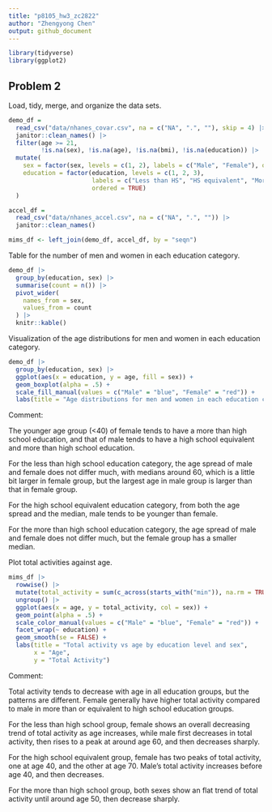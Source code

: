 ```yaml
---
title: "p8105_hw3_zc2822"
author: "Zhengyong Chen"
output: github_document
---
```


```r
library(tidyverse)
library(ggplot2)
```

## Problem 2

Load, tidy, merge, and organize the data sets. 

```r
demo_df = 
  read_csv("data/nhanes_covar.csv", na = c("NA", ".", ""), skip = 4) |> 
  janitor::clean_names() |> 
  filter(age >= 21, 
         !is.na(sex), !is.na(age), !is.na(bmi), !is.na(education)) |> 
  mutate(
    sex = factor(sex, levels = c(1, 2), labels = c("Male", "Female"), ordered = TRUE),
    education = factor(education, levels = c(1, 2, 3), 
                       labels = c("Less than HS", "HS equivalent", "More than HS"), 
                       ordered = TRUE)
  )

accel_df = 
  read_csv("data/nhanes_accel.csv", na = c("NA", ".", "")) |> 
  janitor::clean_names()

mims_df <- left_join(demo_df, accel_df, by = "seqn")
```

Table for the number of men and women in each education category.

```r
demo_df |> 
  group_by(education, sex) |> 
  summarise(count = n()) |> 
  pivot_wider(
    names_from = sex,
    values_from = count
  ) |> 
  knitr::kable()
```

Visualization of the age distributions for men and women in each education category. 

```r
demo_df |> 
  group_by(education, sex) |> 
  ggplot(aes(x = education, y = age, fill = sex)) +
  geom_boxplot(alpha = .5) +
  scale_fill_manual(values = c("Male" = "blue", "Female" = "red")) +
  labs(title = "Age distributions for men and women in each education category")
```

Comment:

The younger age group (<40) of female tends to have a more than high school education, and that of male tends to have a high school equivalent and more than high school education.

For the less than high school education category, the age spread of male and female does not differ much, with medians around 60, which is a little bit larger in female group, but the largest age in male group is larger than that in female group.

For the high school equivalent education category, from both the age spread and the median, male tends to be younger than female.

For the more than high school education category, the age spread of male and female does not differ much, but the female group has a smaller median.



Plot total activities against age. 

```r
mims_df |> 
  rowwise() |> 
  mutate(total_activity = sum(c_across(starts_with("min")), na.rm = TRUE)) |> 
  ungroup() |> 
  ggplot(aes(x = age, y = total_activity, col = sex)) +
  geom_point(alpha = .5) +
  scale_color_manual(values = c("Male" = "blue", "Female" = "red")) +
  facet_wrap(~ education) + 
  geom_smooth(se = FALSE) + 
  labs(title = "Total activity vs age by education level and sex",
       x = "Age", 
       y = "Total Activity")
```

Comment:

Total activity tends to decrease with age in all education groups, but the patterns are different. Female generally have higher total activity compared to male in more than or equivalent to high school education groups.

For the less than high school group, female shows an overall decreasing trend of total activity as age increases, while male first decreases in total activity, then rises to a peak at around age 60, and then decreases sharply.

For the high school equivalent group, female has two peaks of total activity, one at age 40, and the other at age 70. Male's total activity increases before age 40, and then decreases.

For the more than high school group, both sexes show an flat trend of total activity until around age 50, then decrease sharply.





